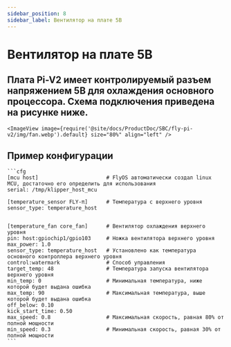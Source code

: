 ```yaml
---
sidebar_position: 8
sidebar_label: Вентилятор на плате 5В
---
```





# Вентилятор на плате 5В

## Плата Pi-V2 имеет контролируемый разъем напряжением 5В для охлаждения основного процессора. Схема подключения приведена на рисунке ниже.
    <ImageView image={require('@site/docs/ProductDoc/SBC/fly-pi-v2/img/fan.webp').default} size="80%" align="left" />


## Пример конфигурации

    ```cfg
    [mcu host]                      # FlyOS автоматически создал linux MCU, достаточно его определить для использования           
    serial: /tmp/klipper_host_mcu 

    [temperature_sensor FLY-π]      # Температура с верхнего уровня
    sensor_type: temperature_host


    [temperature_fan core_fan]      # Вентилятор охлаждения верхнего уровня
    pin: host:gpiochip1/gpio103     # Ножка вентилятора верхнего уровня
    max_power: 1.0
    sensor_type: temperature_host   # Установлено как температура основного контроллера верхнего уровня
    control:watermark               # Способ управления
    target_temp: 48                 # Температура запуска вентилятора верхнего уровня
    min_temp: 0                     # Минимальная температура, ниже которой будет выдана ошибка
    max_temp: 90                    # Максимальная температура, выше которой будет выдана ошибка
    off_below: 0.10
    kick_start_time: 0.50
    max_speed: 0.8                  # Максимальная скорость, равная 80% от полной мощности
    min_speed: 0.3                  # Минимальная скорость, равная 30% от полной мощности
    ```
